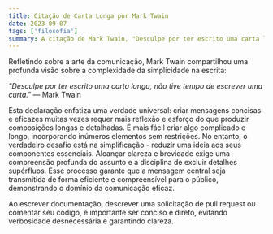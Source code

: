 ```yaml
---
title: Citação de Carta Longa por Mark Twain
date: 2023-09-07
tags: ['filosofia']
summary: A citação de Mark Twain, "Desculpe por ter escrito uma carta longa, não tive tempo de escrever uma curta", destaca o desafio da brevidade. Simplificar o conteúdo para sua essência requer compreensão profunda e esforço, ressaltando o valor da comunicação concisa.
---
```


Refletindo sobre a arte da comunicação, Mark Twain compartilhou uma profunda visão sobre a complexidade da simplicidade na escrita:

<cite>"Desculpe por ter escrito uma carta longa, não tive tempo de escrever uma curta."</cite>
— Mark Twain

Esta declaração enfatiza uma verdade universal: criar mensagens concisas e eficazes muitas vezes requer mais reflexão e esforço do que produzir composições longas e detalhadas. É mais fácil criar algo complicado e longo, incorporando inúmeros elementos sem restrições. No entanto, o verdadeiro desafio está na simplificação - reduzir uma ideia aos seus componentes essenciais. Alcançar clareza e brevidade exige uma compreensão profunda do assunto e a disciplina de excluir detalhes supérfluos. Esse processo garante que a mensagem central seja transmitida de forma eficiente e compreensível para o público, demonstrando o domínio da comunicação eficaz.

Ao escrever documentação, descrever uma solicitação de pull request ou comentar seu código, é importante ser conciso e direto, evitando verbosidade desnecessária e garantindo clareza.
